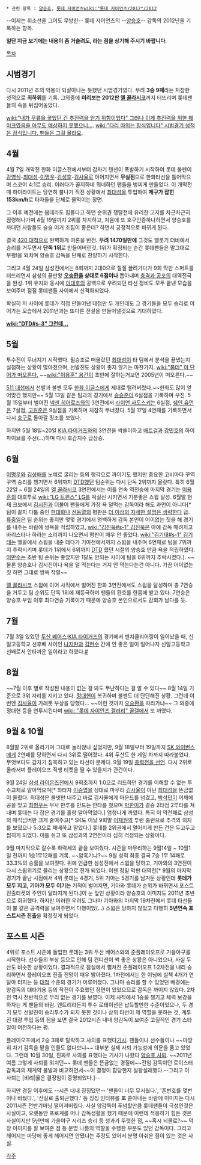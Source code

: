 * 관련 항목 : [[양승호]], [[롯데 자이언츠]][[wiki:"롯데 자이언츠/2012"/2012]]

--이제는 취소선을 그어도 무방한-- 롯데 자이언츠의 --[[양승호]]-- 감독의 2012년을 기록하는 항목.

'''일단 지금 보기에는 내용이 좀 거슬려도, {{{+3 __죽어버린 과거__}}}라는 점을 상기해 주시기 바랍니다'''.

[[목차]]
== 시범경기 ==
다시 2011년 초의 악몽이 되살아나는 듯했던 시범경기였다. 무려 '''3승 9패'''라는 처참한 성적으로 '''최하위'''를 기록. 그와중에 '''미리보는 2012판 [[엘 꼴라시코]]'''까지 터뜨리며 롯데팬들의 속을 뒤집어놓았다.

[[wiki:"내가 무릎을 꿇었던 건 추진력을 얻기 위함이었다" 그러나 이게 추진력을 위한 훼이크였음을 아무도 예상하지 못했으니…]].
[[wiki:"다리 따위는 장식입니다" 시범경기 성적은 장식입니다. 팬들은 그걸 몰라요]].

== 4월 ==
4월 7일 개막전 한화 이글스전에서부터 갑자기 텐션이 폭발하기 시작하여 롯데 불펜이 [[강영식]]-[[최대성]]-[[이명우]]-[[김성호]]-[[김사율]]로 이어지면서 '''무실점'''으로 한화타선을 틀어막으며 스코어 4:1로 승리. 이러다가 꼴지하네 뭐네하던 팬들을 벙찌게 만들었다. 이 개막전때 하이라이트는 당연히 불나기 직전 상황에서 [[최대성]]을 투입하여 '''제구가 잡힌 153km/h'''로 타자들을 단체로 물먹이는 장면.

그 이후 예전에는 봄데라도 힘들다고 하던 순위권 쟁탈전에 유리한 고지를 차근차근히 점령해나가며 4월 19일까지 2위를 차지하고, 처음에 또 호구인증하나하면서 양승호를 까대던 사람들도 슬슬 이거 조짐이 좋은데? 하면서 긍정적으로 바뀌게 된다. 

결국 [[420 대첩]]으로 완벽하게 여론을 반전. '''무려 1470일만에''' 그것도 엘롯기 더비에서 승리를 거두면서 '''단독 1위'''로 만들어버린것. 1위가 확정되는 순간 롯데팬들은 말그대로 부왘!을 외치며 양승호 감독을 단체로 찬양하기 시작한다.

그리고 4월 24일 삼성전에서는 8회까지 2대0으로 질질 끌려가다가 9회 막판 스퍼트를 터뜨리면서 삼성의 끝판왕 '''[[오승환]]을 상대로 6점이나''' 뽑아내며 [[충격과 공포]]의 대역전극을 완성. 1위 유지와 동시에 [[이대호]]의 공백으로 우려되던 타선 정비도 모두 끝낸 모습을 보여주며 점점 롯데팬들 사이에서 신격화되었다.

확실히 저 사이에 롯데가 직접 만들어낸 대첩만 두 개인데도 그 경기들을 모두 승리로 이어가는 모습에서 2011년과는 또다른 전설을 만들어낼것으로 기대하였다.

'''[[wiki:"DTD#s-3" 그런데...]]'''

== 5월 ==
투수진이 무너지기 시작했다.
필승조로 떠올랐던 [[최대성]]이 타 팀에서 분석을 끝냈는지 실점하는 상황이 많아졌으며, 선발진도 상황이 좋지 않기는 마찬가지. [[wiki:"봄데" 이 단어가 떠오른다.]] ~~[[wiki:"이용훈" 용간]]이 초반에 잘하는거보면 2005년이 떠오른다.~~

[[511 대첩]]에서 선발과 불펜 모두 [[한화 이글스]]에게 제대로 털려버렸다.~~한화도 많이 얻어맞긴 했지만~~ 5월 13일 같은 팀과의 경기에서 [[송승준]]이 6실점을 기록하며 부진. 5월 15일부터 벌어진 [[넥센 히어로즈]]와의 3연전에서 [[라이언 사도스키]]는 6실점, [[쉐인 유먼]]은 7실점, [[고원준]]은 9실점을 기록하며 처참히 무너졌다.
5월 17일 4연패를 기록하면서 다시 [[호구]]로 돌아갈 징조를 보였다.

하지만 5월 18일~20일 [[KIA 타이거즈]]와의 3연전을 싹쓸이하고 [[배트걸]]과 [[강민호]]의 하이파이브를 주선(…)하며 다시 호감지수 급상승.

== 6월 ==
[[이명우]]와 [[김성배]]를 노예로 굴리는 등의 행각으로 까이기도 했지만 중요한 고비마다 꾸역꾸역 승리를 챙기면서 6위까지 [[DTD]]했던 팀순위는 다시 단독 2위까지 올랐다. 특히 6월 22일 ~ 6월 24일의 [[엘 꼴라시코]] 3연전에서는 이틀 연속 역전승에 마지막 경기는 [[이용훈]]의 대호투로 [[wiki:"LG 트윈스" LG]]를 떡실신 시키면서 기분좋은 스윕 달성. 6월말 현재 크보에서 [[김시진]]과 더불어 팬들에게 가장 욕 덜먹는 감독이라 해도 과언이 아니다[* 팀이 꼴지 다툼 중인 [[한대화]]나 [[선동열]]의 평판은 [[더 이상의 자세한 설명은 생략한다]] 급. [[류중일]]은 팀 순위는 좋지만 몇몇 경기에서 명백하게 감독 본인이 어이없는 짓을 해 경기를 내주는 바람에 쌍욕을 적립하였고, [[wiki:"김진욱#s-1" 김진욱]]은 아예 감독 때려치고 바리스타나 하라는 소리까지 나오면서 평판이 매우 안 좋았다. [[wiki:"김기태#s-1" 김기태]]는 엘꼴에서 스윕을 내준 데다가 기아전에서까지 스윕을 내주며 6연패로 팀을 7위까지 추락시키며 롯데가 1위에서 6위까지 [[DTD]] 했던 시절의 양승호 만큼 욕을 적립하였다. [[이만수]]는 초반 팀 순위는 좋았지만 1달도 안되는 사이에 팀을 6위까지 추락시켰다.]. ~~물론 양승호나 김시진이나 욕을 덜 먹는다는 거지 안 먹는다는건 아니다. 가끔 어이없는짓 하면 그대로 쌍욕 작렬~~

[[엘 꼴라시코]] 스윕에 이어 사직에서 벌어진 한화 3연전에서도 스윕을 달성하며 총 7연승을 거두고 팀 순위도 단독 1위에 재등극하며 팬들의 환호를 한몸에 받고 있다. 7연승은 양승호 부임 이후 최다연승 기록이기 때문에 양승호 본인으로서도 감회가 남다를 듯.

== 7월 ==
7월 3일 있었던 [[두산 베어스]]:[[KIA 타이거즈]]의 경기에서 벤치클리어링이 일어났을 때, 신일고등학교 선후배 사이인 [[나지완]]과 [[김현수]] 간에 안 좋은 일이 일어나자 신일고등학교 선배로서 안타까운 일이라고 하였다.[http://news.naver.com/main/read.nhn?mode=LSD&mid=sec&sid1=107&oid=117&aid=0002247774 #]

== 8월 ==
~~7월 이후 별로 작성된 내용이 없는 걸 봐도 무난하다는 걸 알 수 있다~~
8월 14일 기준으로 3위 자리를 지키고 있다. [[정대현]]이 복귀하며 불펜도 더 단단해진 상황. 그런데 이번엔 [[김사율]]이 가래톳 부상을 당했다... ~~이런 것까지 [[오승환]]을 따라가냐~~ 그 와중에 정대현 등을 연투시킨다며 [[wiki: "롯데 자이언츠 갤러리" 꼴갤]]에서 또 까였다.

== 9월 & 10월 ==
8월말 2위로 올라가며 그대로 눌러앉나 싶었지만, 9월 18일부터 19일까지 [[SK 와이번스]]에게 2연패를 당하면서 다시 3위로 떨어졌다. 4위 두산도 한 게임 차까지 따라붙었다. 무엇보다도 갑자기 침묵하고 있는 타선이 문제다.
9월 19일 [http://news.naver.com/main/read.nhn?mode=LSD&mid=sec&sid1=107&oid=018&aid=0002659921 총력전을 선언]. 다시 2위로 올라서며 플레이오프 직행 티켓을 딸 수 있을지가 관건이다.

9월 24일 [[삼성 라이온즈]]전에서 9회초까지 1:0으로 리드하던 경기를 이해할 수 없는 투수교체로 말아먹으며[* 좌타자 [[이승엽]]을 상대로 마무리 [[김사율]]이 아닌 [[최대성]]을 뜬금없이 올렸다. 최대성은 볼넷만 내주고 바로 김사율에게 마운드를 넘겼고, [[박석민]]이 어깨에 공을 맞고 [[최형우]]는 무사 만루를 만드는 안타를 쳤으며 [[박한이]]가 결승 2타점 2루타를 쳐내며 롯데는 다 잡은 경기를 홀랑 말아먹었다.] 엄청나게 까였다. 특히 이 역전패로 삼성의 매직넘버만 크게 줄여주고[* SK도 이날 9회말 [[이재원]]의 투런 홈런으로 추격의 의지를 보였으나 5:3으로 패배하고 말았다.] 롯데를 2위권에서 멀어지게 만든 건은 두고두고 씹히게 되었다. 이틀 쉬고 또 삼성과의 2연전이라 심히 걱정되는 상황이다.

9월 마지막으로 갈수록 하락세의 끝을 보여줬다. 시즌을 마무리하는 9월14일 ~ 10월1일 전까지 1승1무12패를 기록. ~~암흑기냐?~~ 9월 성적 최종 결국 7승 1무 14패로 33.3%의 승률을 보여줬다. 위에 언급한 삼성전에서 스윕을 당하고, 기아와의 3연전이 다시 스윕위기로 몰리는 상황으로 전개 되었다. 이젠 정말 막판 대역전[* 9월의 마지막 경기가 끝난 시점에서 4위 롯데는 4경기, 5위 기아는 5경기를 남겨둔 상황인데 '''롯데가 모두 지고, 기아가 모두 이기는''' 기적이 벌어지면, 기아와 롯데가 순위가 바뀌면서 포스트 진출티켓의 주인이 달라지게 된다.]이 눈 앞인 상황이라 양승호의 이미지도 2011년 초반으로 회귀했다. 하지만 이러한 우려도 그나마 기아와의 마지막 19차전에서 롯데 타선들이 불 같은 공격력을 보여주면서 다행이었(...) 스윕은 당하지 않았고 다행히 '''5년연속 포스트시즌 진출'''을 확정짓게 되었다. 

== 포스트 시즌 ==
4위로 포스트 시즌에 돌입한 롯데는 3위 두산 베어스와의 준플레이오프로 가을야구를 시작한다. 선수들의 부상 등으로 인해 팀 컨디션이 썩 좋은 상황은 아니었으나, 사실 두산도 비슷한 상황이었다.
결과적으로 잠실에서 펼쳐진 준플레이오프 1·2차전을 내리 승리하면서 플레이오프 진출 전망이 매우 밝아졌다. 1차전에서는 한 이닝에 실책 4개가 연달아 터지는 등 [[대첩]] 수준의 경기가 이루어졌다. 그나마 승리를 할 수 있었던 배경에는 양감독의 대타기용 등의 작전이 주효했던 장면이 있었으므로 감독은 까이지 않았다. 2차전 역시 전반적으로 무리 없는 경기를 보였다. 이제 사직에서 1승을 챙기고 체력 보강을 하자는 게 팬들의 바람.
엔트리라든지 투수 로테이션은 납득할만한 수준이었으나, 두 경기 모두 선발진이 승리투수가 되지 못한 것이나 상위 타선이 제 역할을 못하는 것, 계투진 대량 투입 등의 점을 보면 결국 2012시즌 내내 양감독이 보여준 고질적인 경기 스타일이 여전하다는 평.

플레이오프에서 2승 3패로 탈락하고 사의를 표했다[http://news.naver.com/main/read.nhn?mode=LSD&mid=sec&sid1=001&oid=295&aid=0000000860 기사]. 팬들이나 선수들이나 ~~마땅히 차기 감독을 맡을 인물도 없다보니~~ 대부분 실제 사퇴 가능성에 의문을 품고 있었다. 
그런데 10월 30일, 진짜로 사의를 표했다는 기사가 나왔다 [http://news.naver.com/main/read.nhn?mode=LSD&mid=sec&sid1=107&oid=109&aid=0002434519 양승호 사퇴]. ~~2011년 여름 그렇게 사퇴를 외치던~~ 롯데 팬들은 뜬금없는 경질에~~전임 감독이던 로이스터 감독과의 재계약 불발과 비교하면서~~이 결정이 합당한지 설왕설래했다.--그리고 이 사퇴는 [비리|옳은 결정임이 증명되었다.]--

하지만 경질 이후에도 --시즌 내내 징징댔던-- '팬들이 너무 무서웠다.', '폰번호를 몇번이나 바꿨다.', '산길로 출퇴근했다.' 등 징징 인터뷰를 '''또''' 쏟아내는 바람에 이미지는 다시 2011시즌 전반기마냥 떨어져버렸다. 사실 양감독이 푸념할만큼 롯데팬들이 극성인것은 사실이고, 오랫동안 프로계를 떠나 감독생활을 했기 때문에 이런데 적응하기 힘든 것은 사실이지만 5년만에 가을야구 시리즈 승리 등 성과가 뚜렷한 점, ~~혹시 뇌물로?~~ 덕장 이미지를 잘 보여준 점 등 분명 나름의 역할을 수행한 부분도 있던 감독이다. 그리고 헤어지는 마당에 좋게 헤어지면 안됐냐는 주장도 있어서 분명 아쉬운 점이 있는 것은 사실.  

[[각주]]
